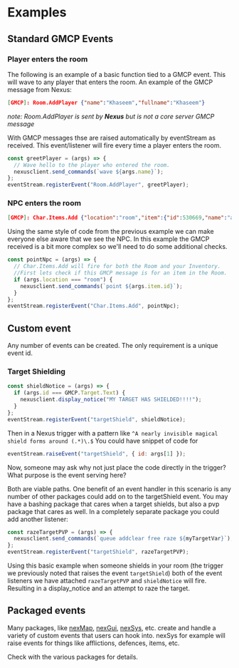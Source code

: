 # Examples

## Standard GMCP Events

### Player enters the room

The following is an example of a basic function tied to a GMCP event. This will wave to any player that enters the room. An example of the GMCP message from Nexus:

```JSON title="GMCP received from server"
[GMCP]: Room.AddPlayer {"name":"Khaseem","fullname":"Khaseem"}
```

_note: Room.AddPlayer is sent by **Nexus** but is not a core server GMCP message_

With GMCP messages thse are raised automatically by eventStream as received. This event/listener will fire every time a player enters the room.

```js
const greetPlayer = (args) => {
  // Wave hello to the player who entered the room.
  nexusclient.send_commands(`wave ${args.name}`);
};
eventStream.registerEvent("Room.AddPlayer", greetPlayer);
```

### NPC enters the room

```JSON title="GMCP received from server"
[GMCP]: Char.Items.Add {"location":"room","item":{"id":530669,"name":"a tiny blue quail","icon":"paw-claws","attrib":"m","parentid":"room"}}
```

Using the same style of code from the previous example we can make everyone else aware that we see the NPC. In this example the GMCP received is a bit more complex so we'll need to do some additional checks.

```js
const pointNpc = (args) => {
  // Char.Items.Add will fire for both the Room and your Inventory.
  //First lets check if this GMCP message is for an item in the Room.
  if (args.location === "room") {
    nexusclient.send_commands(`point ${args.item.id}`);
  }
};
eventStream.registerEvent("Char.Items.Add", pointNpc);
```

## Custom event

Any number of events can be created. The only requirement is a unique event id.

### Target Shielding

```js
const shieldNotice = (args) => {
  if (args.id === GMCP.Target.Text) {
    nexusclient.display_notice("MY TARGET HAS SHIELDED!!!!");
  }
};
eventStream.registerEvent("targetShield", shieldNotice);
```

Then in a Nexus trigger with a pattern like `^A nearly invisible magical shield forms around (.*)\.$`
You could have snippet of code for

```js
eventStream.raiseEvent("targetShield", { id: args[1] });
```

Now, someone may ask why not just place the code directly in the trigger? What purpose is the event serving here?

Both are viable paths. One benefit of an event handler in this scenario is any number of other packages could add on to the targetShield event. You may have a bashing package that cares when a target shields, but also a pvp package that cares as well. In a completely separate package you could add another listener:

```js
const razeTargetPVP = (args) => {
  nexusclient.send_commands(`queue addclear free raze ${myTargetVar}`);
};
eventStream.registerEvent("targetShield", razeTargetPVP);
```

Using this basic example when someone shields in your room (the trigger we previously noted that raises the event `targetShield`) both of the event listeners we have attached `razeTargetPVP` and `shieldNotice` will fire. Resulting in a display_notice and an attempt to raze the target.

## Packaged events

Many packages, like [nexMap](../nexMap/introduction.mdx), [nexGui](../nexGui/introduction.mdx), [nexSys](../nexSys/events.mdx), etc. create and handle a variety of custom events that users can hook into. nexSys for example will raise events for things like afflictions, defences, items, etc.

Check with the various packages for details.
